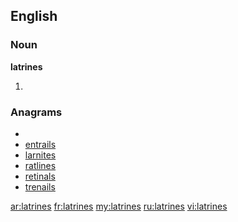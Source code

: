 ==English==
===Noun===
'''latrines'''
# {{plural of|[[latrine]]}}

===Anagrams===
* {{alphagram|aeilnrst}}
* [[entrails#English|entrails]]
* [[larnites#English|larnites]]
* [[ratlines#English|ratlines]]
* [[retinals#English|retinals]]
* [[trenails#English|trenails]]

[[ar:latrines]]
[[fr:latrines]]
[[my:latrines]]
[[ru:latrines]]
[[vi:latrines]]
